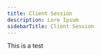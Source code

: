 ---
title: Client Session
description: Lore Ipsum
sidebarTitle: Client Session
---

This is a test